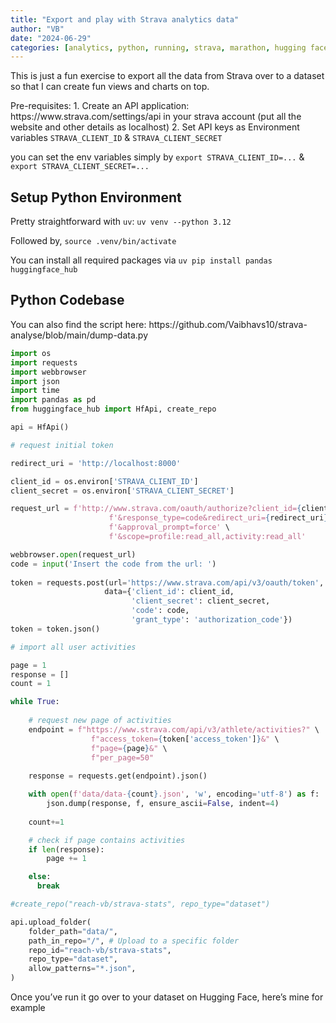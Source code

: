 ```yaml
---
title: "Export and play with Strava analytics data"
author: "VB"
date: "2024-06-29"
categories: [analytics, python, running, strava, marathon, hugging face]
---
```


This is just a fun exercise to export all the data from Strava over to a dataset so that I can create fun views and charts on top.

Pre-requisites:
1. Create an API application: https://www.strava.com/settings/api in your strava account (put all the website and other details as localhost)
2. Set API keys as Environment variables `STRAVA_CLIENT_ID` & `STRAVA_CLIENT_SECRET`

you can set the env variables simply by `export STRAVA_CLIENT_ID=...` & `export STRAVA_CLIENT_SECRET=...`

## Setup Python Environment

Pretty straightforward with `uv`: `uv venv --python 3.12`

Followed by, `source .venv/bin/activate`

You can install all required packages via `uv pip install pandas huggingface_hub`

## Python Codebase

You can also find the script here: https://github.com/Vaibhavs10/strava-analyse/blob/main/dump-data.py

```python
import os
import requests
import webbrowser
import json
import time
import pandas as pd
from huggingface_hub import HfApi, create_repo

api = HfApi()

# request initial token

redirect_uri = 'http://localhost:8000'

client_id = os.environ['STRAVA_CLIENT_ID']
client_secret = os.environ['STRAVA_CLIENT_SECRET']

request_url = f'http://www.strava.com/oauth/authorize?client_id={client_id}' \
                      f'&response_type=code&redirect_uri={redirect_uri}' \
                      f'&approval_prompt=force' \
                      f'&scope=profile:read_all,activity:read_all'

webbrowser.open(request_url)
code = input('Insert the code from the url: ')
    
token = requests.post(url='https://www.strava.com/api/v3/oauth/token',
                     data={'client_id': client_id,
                           'client_secret': client_secret,
                           'code': code,
                           'grant_type': 'authorization_code'})
token = token.json()

# import all user activities

page = 1
response = []
count = 1

while True:
    
    # request new page of activities
    endpoint = f"https://www.strava.com/api/v3/athlete/activities?" \
                  f"access_token={token['access_token']}&" \
                  f"page={page}&" \
                  f"per_page=50"
    
    response = requests.get(endpoint).json()

    with open(f'data/data-{count}.json', 'w', encoding='utf-8') as f:
        json.dump(response, f, ensure_ascii=False, indent=4)
    
    count+=1

    # check if page contains activities
    if len(response):
        page += 1  

    else:
      break  

#create_repo("reach-vb/strava-stats", repo_type="dataset")

api.upload_folder(
    folder_path="data/",
    path_in_repo="/", # Upload to a specific folder
    repo_id="reach-vb/strava-stats",
    repo_type="dataset",
    allow_patterns="*.json",
)

```

Once you've run it go over to your dataset on Hugging Face, here's mine for example

